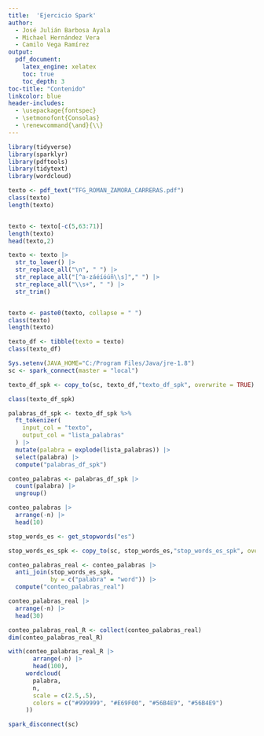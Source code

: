 ```yaml
---
title:  'Ejercicio Spark'
author:
  - José Julián Barbosa Ayala
  - Michael Hernández Vera
  - Camilo Vega Ramírez
output:
  pdf_document:
    latex_engine: xelatex
    toc: true
    toc_depth: 3
toc-title: "Contenido"
linkcolor: blue
header-includes:
  - \usepackage{fontspec}
  - \setmonofont{Consolas}
  - \renewcommand{\and}{\\}
---
```


\newpage

```r
library(tidyverse)
library(sparklyr)
library(pdftools)
library(tidytext)
library(wordcloud)
```


```r
texto <- pdf_text("TFG_ROMAN_ZAMORA_CARRERAS.pdf")
class(texto)
length(texto)


texto <- texto[-c(5,63:71)]
length(texto)
head(texto,2)

texto <- texto |> 
  str_to_lower() |> 
  str_replace_all("\n", " ") |> 
  str_replace_all("[^a-záéíóúñ\\s]"," ") |> 
  str_replace_all("\\s+", " ") |> 
  str_trim()


texto <- paste0(texto, collapse = " ")
class(texto)
length(texto)
```


```r
texto_df <- tibble(texto = texto)
class(texto_df)
```

```r
Sys.setenv(JAVA_HOME="C:/Program Files/Java/jre-1.8")
sc <- spark_connect(master = "local")
```


```r
texto_df_spk <- copy_to(sc, texto_df,"texto_df_spk", overwrite = TRUE)
```


```r
class(texto_df_spk)
```

```r
palabras_df_spk <- texto_df_spk %>%
  ft_tokenizer(
    input_col = "texto",
    output_col = "lista_palabras"
  ) |> 
  mutate(palabra = explode(lista_palabras)) |> 
  select(palabra) |> 
  compute("palabras_df_spk")
```

```r
conteo_palabras <- palabras_df_spk |> 
  count(palabra) |> 
  ungroup() 

conteo_palabras |> 
  arrange(-n) |> 
  head(10)
```

```r
stop_words_es <- get_stopwords("es")

stop_words_es_spk <- copy_to(sc, stop_words_es,"stop_words_es_spk", overwrite = TRUE)

```

```r
conteo_palabras_real <- conteo_palabras |> 
  anti_join(stop_words_es_spk,
            by = c("palabra" = "word")) |> 
  compute("conteo_palabras_real")

conteo_palabras_real |> 
  arrange(-n) |> 
  head(30)
```

```r
conteo_palabras_real_R <- collect(conteo_palabras_real)
dim(conteo_palabras_real_R)
```

```r
with(conteo_palabras_real_R |> 
       arrange(-n) |> 
       head(100),
     wordcloud(
       palabra,
       n,
       scale = c(2.5,.5),
       colors = c("#999999", "#E69F00", "#56B4E9", "#56B4E9")
     ))
```



```r
spark_disconnect(sc)

```

